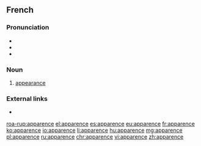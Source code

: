 ==French==

===Pronunciation===
* {{IPA|[apaʁɑ̃s]|lang=fr}}
* {{audio|Fr-apparence.ogg|audio|lang=fr}}
* {{audio|Fr-Paris--apparence.ogg|Audio (Paris)|lang=fr}}

===Noun===
{{fr-noun|f}}

# [[appearance]]

===External links===
* {{R:TLFi}}

[[roa-rup:apparence]]
[[el:apparence]]
[[es:apparence]]
[[eu:apparence]]
[[fr:apparence]]
[[ko:apparence]]
[[io:apparence]]
[[li:apparence]]
[[hu:apparence]]
[[mg:apparence]]
[[pl:apparence]]
[[ru:apparence]]
[[chr:apparence]]
[[vi:apparence]]
[[zh:apparence]]